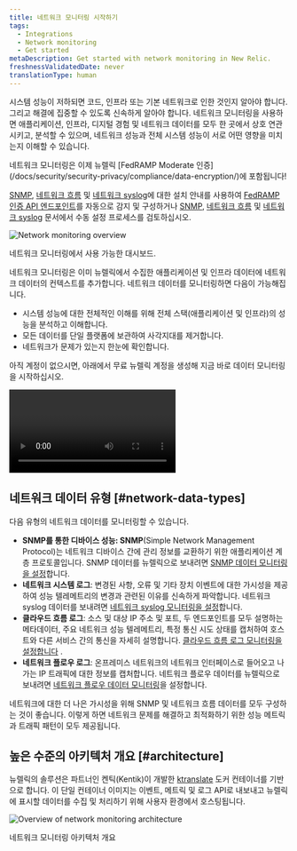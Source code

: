 ```yaml
---
title: 네트워크 모니터링 시작하기
tags:
  - Integrations
  - Network monitoring
  - Get started
metaDescription: Get started with network monitoring in New Relic.
freshnessValidatedDate: never
translationType: human
---
```




시스템 성능이 저하되면 코드, 인프라 또는 기본 네트워크로 인한 것인지 알아야 합니다. 그리고 해결에 집중할 수 있도록 신속하게 알아야 합니다. 네트워크 모니터링을 사용하면 애플리케이션, 인프라, 디지털 경험 및 네트워크 데이터를 모두 한 곳에서 상호 연관시키고, 분석할 수 있으며, 네트워크 성능과 전체 시스템 성능이 서로 어떤 영향을 미치는지 이해할 수 있습니다.

<Callout variant="tip">
  네트워크 모니터링은 이제 뉴렐릭 [FedRAMP Moderate 인증](/docs/security/security-privacy/compliance/data-encryption/)에 포함됩니다!

  [SNMP](/docs/network-performance-monitoring/setup-performance-monitoring/snmp-performance-monitoring/#setup-snmp-monitoring), [네트워크 흐름](/docs/network-performance-monitoring/setup-performance-monitoring/network-flow-monitoring/#setup-network-flow-monitoring) 및 [네트워크 syslog](/docs/network-performance-monitoring/setup-performance-monitoring/network-syslog-monitoring/#setup-network-syslog-monitoring)에 대한 설치 안내를 사용하여 [FedRAMP 인증 API 엔드포인트](/docs/security/security-privacy/compliance/fedramp-compliant-endpoints/#data-ingest-apis)를 자동으로 감지 및 구성하거나 [SNMP](/docs/network-performance-monitoring/setup-performance-monitoring/snmp-performance-monitoring/#manual-setup), [네트워크 흐름](/docs/network-performance-monitoring/setup-performance-monitoring/network-flow-monitoring/#manual-setup) 및 [네트워크 syslog](/docs/network-performance-monitoring/setup-performance-monitoring/network-syslog-monitoring/#manual-setup) 문서에서 수동 설정 프로세스를 검토하십시오.
</Callout>

<img
  title="Network monitoring overview"
  alt="Network monitoring overview"
  src={networkDevicePerformance}
/>

<figcaption>
  네트워크 모니터링에서 사용 가능한 대시보드.
</figcaption>

네트워크 모니터링은 이미 뉴렐릭에서 수집한 애플리케이션 및 인프라 데이터에 네트워크 데이터의 컨텍스트를 추가합니다. 네트워크 데이터를 모니터링하면 다음이 가능해집니다.

* 시스템 성능에 대한 전체적인 이해를 위해 전체 스택(애플리케이션 및 인프라)의 성능을 분석하고 이해합니다.
* 모든 데이터를 단일 플랫폼에 보관하여 사각지대를 제거합니다.
* 네트워크가 문제가 있는지 한눈에 확인합니다.

아직 계정이 없으시면, 아래에서 무료 뉴렐릭 계정을 생성해 지금 바로 데이터 모니터링을 시작하십시오.

<InlineSignup/>

<Video
  id="2GH8YrEv9YA"
  type="youtube"
/>

## 네트워크 데이터 유형 [#network-data-types]

다음 유형의 네트워크 데이터를 모니터링할 수 있습니다.

* **SNMP를 통한 디바이스 성능: SNMP**(Simple Network Management Protocol)는 네트워크 디바이스 간에 관리 정보를 교환하기 위한 애플리케이션 계층 프로토콜입니다. SNMP 데이터를 뉴렐릭으로 보내려면 [SNMP 데이터 모니터링을 설정](/docs/network-performance-monitoring/setup-performance-monitoring/snmp-performance-monitoring)합니다.
* **네트워크 시스템 로그**: 변경된 사항, 오류 및 기타 장치 이벤트에 대한 가시성을 제공하여 성능 텔레메트리의 변경과 관련된 이유를 신속하게 파악합니다. 네트워크 syslog 데이터를 보내려면 [네트워크 syslog 모니터링을 설정](/docs/network-performance-monitoring/setup-performance-monitoring/network-syslog-monitoring)합니다.
* **클라우드 흐름 로그**: 소스 및 대상 IP 주소 및 포트, 두 엔드포인트를 모두 설명하는 메타데이터, 주요 네트워크 성능 텔레메트리, 특정 통신 시도 상태를 캡처하여 호스트와 다른 서비스 간의 통신을 자세히 설명합니다. [클라우드 흐름 로그 모니터링을 설정합니다](/docs/network-performance-monitoring/setup-performance-monitoring/aws-vpc-flow-monitoring) .
* **네트워크 플로우 로그**: 온프레미스 네트워크의 네트워크 인터페이스로 들어오고 나가는 IP 트래픽에 대한 정보를 캡처합니다. 네트워크 플로우 데이터를 뉴렐릭으로 보내려면 [네트워크 플로우 데이터 모니터링](/docs/network-performance-monitoring/setup-performance-monitoring/network-flow-monitoring)을 설정합니다.

<Callout variant="important">
  네트워크에 대한 더 나은 가시성을 위해 SNMP 및 네트워크 흐름 데이터를 모두 구성하는 것이 좋습니다. 이렇게 하면 네트워크 문제를 해결하고 최적화하기 위한 성능 메트릭과 트래픽 패턴이 모두 제공됩니다.
</Callout>

## 높은 수준의 아키텍처 개요 [#architecture]

뉴렐릭의 솔루션은 파트너인 켄틱(Kentik)이 개발한 [ktranslate](https://github.com/kentik/ktranslate) 도커 컨테이너를 기반으로 합니다. 이 단일 컨테이너 이미지는 이벤트, 메트릭 및 로그 API로 내보내고 뉴렐릭에 표시할 데이터를 수집 및 처리하기 위해 사용자 환경에서 호스팅됩니다.

<img
  title="Overview of network monitoring architecture"
  alt="Overview of network monitoring architecture"
  src={networkNpmArchitecture}
/>

<figcaption>
  네트워크 모니터링 아키텍처 개요
</figcaption>